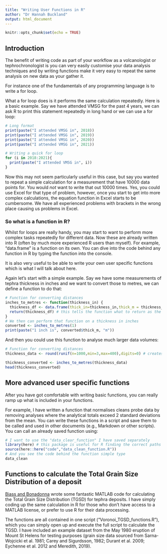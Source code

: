 ```yaml
---
title: "Writing User Functions in R"
author: "Dr Hannah Buckland"
output: html_document
---
```


```r
knitr::opts_chunk$set(echo = TRUE)
```

## Introduction

The benefit of writing code as part of your workflow as a volcanologist or tephrochronologist is you can very easily customise your data analysis techniques and by writing functions make it very easy to repeat the same analysis on new data as your gather it. 

For instance one of the fundamentals of any programming language is to write a for loop. 

What a for loop does is it performs the same calculation repeatedly. Here is a basic example. Say we have attended VMSG for the past 4 years, we can ask R to print this statement repeatedly in long hand or we can use a for loop:

```r

# Long format
print(paste("I attended VMSG in", 2018))
print(paste("I attended VMSG in", 2019))
print(paste("I attended VMSG in", 2020))
print(paste("I attended VMSG in", 2021))

# Writing a quick for loop
for (i in 2018:2021){
  print(paste("I attended VMSG in", i))
}

```
Now this may not seem particularly useful in this case, but say you wanted to repeat a simple calculation for a measurement that have 10000 data points for. You would *not* want to write that out 10000 times. Yes, you could use Excel for that type of problem, however, once you start to get into more complex calculations, the equation function in Excel starts to be cumbersome. We have all experienced problems with brackets in the wrong place causing us problems in Excel.

### So what is a function in R?

Whilst for loops are really handy, you may start to want to perform more complex tasks repeatedly for different data. Now these are already written into R (often by much more experienced R users than myself). For example, "data.frame" is a function on its own. You can dive into the code behind any function in R by typing the function into the console.

It is also very useful to be able to write your own user specific functions which is what I will talk about here. 

Again let's start with a simple example. Say we have some measurements of tephra thickness in inches and we want to convert those to metres, we can define a function to do that:

```r
# Function for converting distances
inches_to_metres <- function(thickness_in) {
  thickness_df <- data.frame(thick_in=thickness_in,thick_m = thickness_in * 0.0254)
  return(thickness_df) # this tells the function what to return as the output of the function
}
# We then can perform that function on a thickness in inches
converted <- inches_to_metres(1)
print(paste("1 inch is", converted$thick_m, "m"))
```

And then you could use this function to analyse much larger data volumes:
```r
# Function for converting distances
thickness_data <- round(runif(n=1000,min=3,max=400),digits=0) # creates uniform distribution of data from 3 to 400

thickness_converted <- inches_to_metres(thickness_data)
head(thickness_converted)
```

## More advanced user specific functions

After you have got comfortable with writing basic functions, you can really ramp up what is included in your functions.

For example, I have written a function that normalises cleans probe data by removing analyses where the analytical totals exceed 2 standard deviations from the mean. You can write these functions in a script and save them to be called and used in other documents (e.g., Markdown or other scripts). You can call an already saved function using:

```r

# I want to use the "data_clear_function" I have saved separately
library(here) # this package is useful for R finding the correct paths to files in your R project
source(here::here("code","data_clean_function.R"))
# And you see the code behind the function simple type
data_clean

```

## Functions to calculate the Total Grain Size Distribution of a deposit

[Biass and Bonadonna](https://github.com/e5k/TOTGS/tree/v2.1) wrote some fantastic MATLAB code for calculating the Total Grain Size Distribution (TGSD) for tephra deposits. I have simply coding up the same calculation in R for those who don't have access to a MATLAB license, or prefer to use R for their data processing.

The functions are all contained in one script ("Voronoi_TGSD_functions.R"), which you can simply open up and execute the full script to calculate the TGSD. I have included an example dataset from the May 1980 eruption of Mount St Helens for testing purposes (grain size data sourced from Sarna-Wojcicki et al. 1981; Carey and Sigurdsson, 1982; Durant et al. 2009; Eychenne et al. 2012 and Meredith, 2019).






